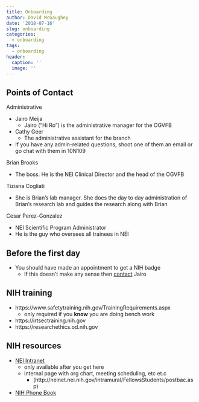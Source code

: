 ```yaml
---
title: Onboarding
author: David McGaughey
date: '2018-07-16'
slug: onboarding
categories:
  - onboarding
tags:
  - onboarding
header:
  caption: ''
  image: ''
---
```


## Points of Contact
Administrative

  - Jairo Meija
    - Jairo ("Hi Ro") is the administrative manager for the OGVFB
  - Cathy Geer
    - The administrative assistant for the branch
  - If you have any admin-related questions, shoot one of them an email or 
  go chat with them in 10N109

Brian Brooks

  - The boss. He is the NEI Clinical Director and the head of the OGVFB


Tiziana Cogliati

  - She is Brian's lab manager. She does the day to day administration of 
  Brian's research lab and guides the research along with Brian
  
Cesar Perez-Gonzalez

  - NEI Scientific Program Administrator
  - He is the guy who oversees all trainees in NEI

## Before the first day
  - You should have made an appointment to get a NIH badge
    - If this doesn't make any sense then 
    [contact](https://ned.nih.gov/search/ViewDetails.aspx?NIHID=0011297616) Jairo

## NIH training
  - https://www.safetytraining.nih.gov/TrainingRequirements.aspx
    - only required if you **know** you are doing bench work
  - https://irtsectraining.nih.gov
  - https://researchethics.od.nih.gov
  
## NIH resources
  - [NEI Intranet](http://neinet.nei.nih.gov)
    - only available after you get here
    - internal page with org chart, meeting scheduling, etc et.c
      - (http://neinet.nei.nih.gov/intramural/FellowsStudents/postbac.asp)
  - [NIH Phone Book](https://ned.nih.gov/search/)
  